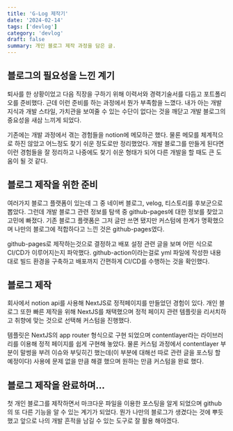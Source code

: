 ```yaml
---
title: 'G-Log 제작기'
date: '2024-02-14'
tags: ['devlog']
category: 'devlog'
draft: false
summary: 개인 블로그 제작 과정을 담은 글.
---
```


## 블로그의 필요성을 느낀 계기

퇴사를 한 상황이었고 다음 직장을 구하기 위해 이력서와 경력기술서를 다듬고 포트폴리오를 준비했다. 근데 이런 준비를 하는 과정에서 뭔가 부족함을 느꼈다. 내가 아는 개발 지식과 개발 스타일, 가치관을 보여줄 수 있는 수단이 없다는 것을 깨닫고 개발 블로그의 중요성을 새삼 느끼게 되었다.

기존에는 개발 과정에서 겪는 경험들을 notion에 메모하곤 했다. 물론 메모를 체계적으로 하진 않았고 어느정도 찾기 쉬운 정도로만 정리했었다. 개발 블로그를 만들게 된다면 이런 경험들을 잘 정리하고 나중에도 찾기 쉬운 형태가 되어 다른 개발을 할 때도 큰 도움이 될 것 같다.

## 블로그 제작을 위한 준비

여러가지 블로그 플랫폼이 있는데 그 중 네이버 블로그, velog, 티스토리를 후보군으로 뽑았다. 그런데 개발 블로그 관련 정보를 탐색 중 github-pages에 대한 정보를 찾았고 고민에 빠졌다. 기존 블로그 플랫폼은 그저 글만 쓰면 됐지만 커스텀에 한계가 명확했으며 나만의 블로그에 적합하다고 느낀 것은 github-pages였다.

github-pages로 제작하는것으로 결정하고 배포 설정 관련 글을 보며 어떤 식으로 CI/CD가 이루어지는지 파악했다. github-action이라는걸로 yml 파일에 작성한 내용대로 빌드 환경을 구축하고 배포까지 간편하게 CI/CD를 수행하는 것을 확인했다.

## 블로그 제작

회사에서 notion api를 사용해 NextJS로 정적페이지를 만들었던 경험이 있다. 개인 블로그 또한 빠른 제작을 위해 NextJS를 채택했으며 정적 페이지 관련 템플릿을 리서치하고 취향에 맞는 것으로 선택해 커스텀을 진행했다.

템플릿은 NextJS의 app router 형식으로 구현 되었으며 contentlayer라는 라이브러리를 이용해 정적 페이지를 쉽게 구현해 놓았다. 물론 커스텀 과정에서 contentlayer 부분이 말썽을 부려 이슈와 부딪히긴 했는데(이 부분에 대해선 따로 관련 글을 포스팅 할 예정이다) 사용에 문제 없을 만큼 해결 했으며 원하는 만큼 커스텀을 완료 했다.

## 블로그 제작을 완료하며…

첫 개인 블로그를 제작하면서 마크다운 파일을 이용한 포스팅을 알게 되었으며 github의 또 다른 기능을 알 수 있는 계기가 되었다. 뭔가 나만의 블로그가 생겼다는 것에 뿌듯했고 앞으로 나의 개발 흔적을 남길 수 있는 도구로 잘 활용 해야겠다.
